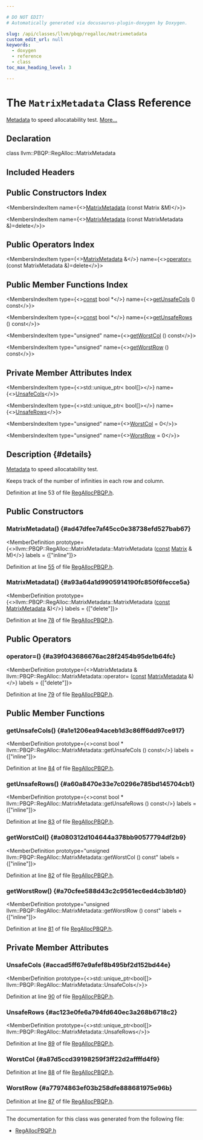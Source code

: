 ```yaml
---

# DO NOT EDIT!
# Automatically generated via docusaurus-plugin-doxygen by Doxygen.

slug: /api/classes/llvm/pbqp/regalloc/matrixmetadata
custom_edit_url: null
keywords:
  - doxygen
  - reference
  - class
toc_max_heading_level: 3

---
```





# The `MatrixMetadata` Class Reference

<DoxygenPage pluginConfig={pluginConfig}>

<a href="/docs/api/classes/llvm/metadata">Metadata</a> to speed allocatability test. <a href="#details">More...</a>

## Declaration

<CodeBlock>class llvm::PBQP::RegAlloc::MatrixMetadata</CodeBlock>

## Included Headers

<IncludesList>
<IncludesListItem
  filePath="llvm/CodeGen/RegAllocPBQP.h"
  permalink="/docs/api/files/include/include/llvm/include/llvm/codegen/regallocpbqp-h"
  isLocal="true" />
</IncludesList>

## Public Constructors Index

<MembersIndex>

<MembersIndexItem
  name={<><a href="#ad47dfee7af45cc0e38738efd527bab67">MatrixMetadata</a> (const Matrix &amp;M)</>}>
</MembersIndexItem>

<MembersIndexItem
  name={<><a href="#a93a64a1d9905914190fc850f6fecce5a">MatrixMetadata</a> (const MatrixMetadata &amp;)=delete</>}>
</MembersIndexItem>

</MembersIndex>

## Public Operators Index

<MembersIndex>

<MembersIndexItem
  type={<><a href="/docs/api/classes/llvm/pbqp/regalloc/matrixmetadata">MatrixMetadata</a> &amp;</>}
  name={<><a href="#a39f043686676ac28f2454b95de1b64fc">operator=</a> (const MatrixMetadata &amp;)=delete</>}>
</MembersIndexItem>

</MembersIndex>

## Public Member Functions Index

<MembersIndex>

<MembersIndexItem
  type={<><a href="/docs/api/files/lib/lib/target/lib/target/aarch64/aarch64promoteconstant-cpp/#a90f8350fecae261c25be85d38b451bff">const</a> bool &#42;</>}
  name={<><a href="#a1e1206ea94aceb1d3c86ff6dd97ce917">getUnsafeCols</a> () const</>}>
</MembersIndexItem>

<MembersIndexItem
  type={<><a href="/docs/api/files/lib/lib/target/lib/target/aarch64/aarch64promoteconstant-cpp/#a90f8350fecae261c25be85d38b451bff">const</a> bool &#42;</>}
  name={<><a href="#a60a8470e33e7c0296e785bd145704cb1">getUnsafeRows</a> () const</>}>
</MembersIndexItem>

<MembersIndexItem
  type="unsigned"
  name={<><a href="#a080312d104644a378bb90577794df2b9">getWorstCol</a> () const</>}>
</MembersIndexItem>

<MembersIndexItem
  type="unsigned"
  name={<><a href="#a70cfee588d43c2c9561ec6ed4cb3b1d0">getWorstRow</a> () const</>}>
</MembersIndexItem>

</MembersIndex>

## Private Member Attributes Index

<MembersIndex>

<MembersIndexItem
  type={<>std::unique&#95;ptr&lt; bool&#91;&#93;&gt;</>}
  name={<><a href="#accad5ff67e9afef8b495bf2d152bd44e">UnsafeCols</a></>}>
</MembersIndexItem>

<MembersIndexItem
  type={<>std::unique&#95;ptr&lt; bool&#91;&#93;&gt;</>}
  name={<><a href="#ac123e0fe6a794fd640ec3a268b6718c2">UnsafeRows</a></>}>
</MembersIndexItem>

<MembersIndexItem
  type="unsigned"
  name={<><a href="#a87d5ccd39198259f3ff22d2affffd4f9">WorstCol</a> = 0</>}>
</MembersIndexItem>

<MembersIndexItem
  type="unsigned"
  name={<><a href="#a77974863ef03b258dfe888681975e96b">WorstRow</a> = 0</>}>
</MembersIndexItem>

</MembersIndex>

## Description {#details}

<a href="/docs/api/classes/llvm/metadata">Metadata</a> to speed allocatability test.

Keeps track of the number of infinities in each row and column.

Definition at line 53 of file <a href="/docs/api/files/include/include/llvm/include/llvm/codegen/regallocpbqp-h">RegAllocPBQP.h</a>.

<SectionDefinition>

## Public Constructors

### MatrixMetadata() {#ad47dfee7af45cc0e38738efd527bab67}

<MemberDefinition
  prototype={<>llvm::PBQP::RegAlloc::MatrixMetadata::MatrixMetadata (<a href="/docs/api/files/lib/lib/target/lib/target/aarch64/aarch64promoteconstant-cpp/#a90f8350fecae261c25be85d38b451bff">const</a> <a href="/docs/api/classes/llvm/pbqp/matrix">Matrix</a> &amp; M)</>}
  labels = {["inline"]}>

Definition at line <a href="/docs/api/files/include/include/llvm/include/llvm/codegen/regallocpbqp-h/#l00055">55</a> of file <a href="/docs/api/files/include/include/llvm/include/llvm/codegen/regallocpbqp-h">RegAllocPBQP.h</a>.
</MemberDefinition>

### MatrixMetadata() {#a93a64a1d9905914190fc850f6fecce5a}

<MemberDefinition
  prototype={<>llvm::PBQP::RegAlloc::MatrixMetadata::MatrixMetadata (<a href="/docs/api/files/lib/lib/target/lib/target/aarch64/aarch64promoteconstant-cpp/#a90f8350fecae261c25be85d38b451bff">const</a> <a href="/docs/api/classes/llvm/pbqp/regalloc/matrixmetadata">MatrixMetadata</a> &amp;)</>}
  labels = {["delete"]}>

Definition at line <a href="/docs/api/files/include/include/llvm/include/llvm/codegen/regallocpbqp-h/#l00078">78</a> of file <a href="/docs/api/files/include/include/llvm/include/llvm/codegen/regallocpbqp-h">RegAllocPBQP.h</a>.
</MemberDefinition>

</SectionDefinition>

<SectionDefinition>

## Public Operators

### operator=() {#a39f043686676ac28f2454b95de1b64fc}

<MemberDefinition
  prototype={<>MatrixMetadata &amp; llvm::PBQP::RegAlloc::MatrixMetadata::operator= (<a href="/docs/api/files/lib/lib/target/lib/target/aarch64/aarch64promoteconstant-cpp/#a90f8350fecae261c25be85d38b451bff">const</a> <a href="/docs/api/classes/llvm/pbqp/regalloc/matrixmetadata">MatrixMetadata</a> &amp;)</>}
  labels = {["delete"]}>

Definition at line <a href="/docs/api/files/include/include/llvm/include/llvm/codegen/regallocpbqp-h/#l00079">79</a> of file <a href="/docs/api/files/include/include/llvm/include/llvm/codegen/regallocpbqp-h">RegAllocPBQP.h</a>.
</MemberDefinition>

</SectionDefinition>

<SectionDefinition>

## Public Member Functions

### getUnsafeCols() {#a1e1206ea94aceb1d3c86ff6dd97ce917}

<MemberDefinition
  prototype={<>const bool &#42; llvm::PBQP::RegAlloc::MatrixMetadata::getUnsafeCols () const</>}
  labels = {["inline"]}>

Definition at line <a href="/docs/api/files/include/include/llvm/include/llvm/codegen/regallocpbqp-h/#l00084">84</a> of file <a href="/docs/api/files/include/include/llvm/include/llvm/codegen/regallocpbqp-h">RegAllocPBQP.h</a>.
</MemberDefinition>

### getUnsafeRows() {#a60a8470e33e7c0296e785bd145704cb1}

<MemberDefinition
  prototype={<>const bool &#42; llvm::PBQP::RegAlloc::MatrixMetadata::getUnsafeRows () const</>}
  labels = {["inline"]}>

Definition at line <a href="/docs/api/files/include/include/llvm/include/llvm/codegen/regallocpbqp-h/#l00083">83</a> of file <a href="/docs/api/files/include/include/llvm/include/llvm/codegen/regallocpbqp-h">RegAllocPBQP.h</a>.
</MemberDefinition>

### getWorstCol() {#a080312d104644a378bb90577794df2b9}

<MemberDefinition
  prototype="unsigned llvm::PBQP::RegAlloc::MatrixMetadata::getWorstCol () const"
  labels = {["inline"]}>

Definition at line <a href="/docs/api/files/include/include/llvm/include/llvm/codegen/regallocpbqp-h/#l00082">82</a> of file <a href="/docs/api/files/include/include/llvm/include/llvm/codegen/regallocpbqp-h">RegAllocPBQP.h</a>.
</MemberDefinition>

### getWorstRow() {#a70cfee588d43c2c9561ec6ed4cb3b1d0}

<MemberDefinition
  prototype="unsigned llvm::PBQP::RegAlloc::MatrixMetadata::getWorstRow () const"
  labels = {["inline"]}>

Definition at line <a href="/docs/api/files/include/include/llvm/include/llvm/codegen/regallocpbqp-h/#l00081">81</a> of file <a href="/docs/api/files/include/include/llvm/include/llvm/codegen/regallocpbqp-h">RegAllocPBQP.h</a>.
</MemberDefinition>

</SectionDefinition>

<SectionDefinition>

## Private Member Attributes

### UnsafeCols {#accad5ff67e9afef8b495bf2d152bd44e}

<MemberDefinition
  prototype={<>std::unique&#95;ptr&lt;bool&#91;&#93;&gt; llvm::PBQP::RegAlloc::MatrixMetadata::UnsafeCols</>}>

Definition at line <a href="/docs/api/files/include/include/llvm/include/llvm/codegen/regallocpbqp-h/#l00090">90</a> of file <a href="/docs/api/files/include/include/llvm/include/llvm/codegen/regallocpbqp-h">RegAllocPBQP.h</a>.
</MemberDefinition>

### UnsafeRows {#ac123e0fe6a794fd640ec3a268b6718c2}

<MemberDefinition
  prototype={<>std::unique&#95;ptr&lt;bool&#91;&#93;&gt; llvm::PBQP::RegAlloc::MatrixMetadata::UnsafeRows</>}>

Definition at line <a href="/docs/api/files/include/include/llvm/include/llvm/codegen/regallocpbqp-h/#l00089">89</a> of file <a href="/docs/api/files/include/include/llvm/include/llvm/codegen/regallocpbqp-h">RegAllocPBQP.h</a>.
</MemberDefinition>

### WorstCol {#a87d5ccd39198259f3ff22d2affffd4f9}

<MemberDefinition
  prototype="unsigned llvm::PBQP::RegAlloc::MatrixMetadata::WorstCol = 0">

Definition at line <a href="/docs/api/files/include/include/llvm/include/llvm/codegen/regallocpbqp-h/#l00088">88</a> of file <a href="/docs/api/files/include/include/llvm/include/llvm/codegen/regallocpbqp-h">RegAllocPBQP.h</a>.
</MemberDefinition>

### WorstRow {#a77974863ef03b258dfe888681975e96b}

<MemberDefinition
  prototype="unsigned llvm::PBQP::RegAlloc::MatrixMetadata::WorstRow = 0">

Definition at line <a href="/docs/api/files/include/include/llvm/include/llvm/codegen/regallocpbqp-h/#l00087">87</a> of file <a href="/docs/api/files/include/include/llvm/include/llvm/codegen/regallocpbqp-h">RegAllocPBQP.h</a>.
</MemberDefinition>

</SectionDefinition>

<hr/>

The documentation for this class was generated from the following file:

<ul>
<li><a href="/docs/api/files/include/include/llvm/include/llvm/codegen/regallocpbqp-h">RegAllocPBQP.h</a></li>
</ul>

</DoxygenPage>
